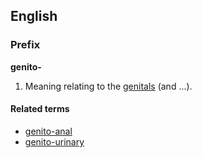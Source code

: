 ==English==
===Prefix===
'''genito-'''

#Meaning relating to the [[genitals]] (and ...).

====Related terms====
*[[genito-anal]]
*[[genito-urinary]]